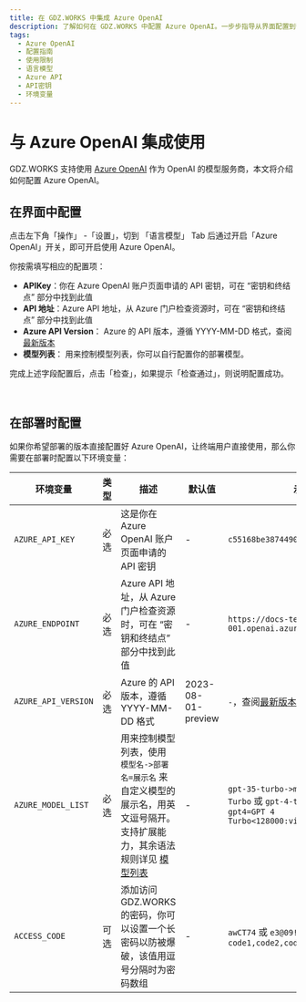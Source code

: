 ```yaml
---
title: 在 GDZ.WORKS 中集成 Azure OpenAI
description: 了解如何在 GDZ.WORKS 中配置 Azure OpenAI。一步步指导从界面配置到部署时的环境变量设置。
tags:
  - Azure OpenAI
  - 配置指南
  - 使用限制
  - 语言模型
  - Azure API
  - API密钥
  - 环境变量
---
```


# 与 Azure OpenAI 集成使用

GDZ.WORKS 支持使用 [Azure OpenAI](https://learn.microsoft.com/zh-cn/azure/ai-services/openai/concepts/models) 作为 OpenAI 的模型服务商，本文将介绍如何配置 Azure OpenAI。

## 在界面中配置

点击左下角「操作」 -「设置」，切到 「语言模型」 Tab 后通过开启「Azure OpenAI」开关，即可开启使用 Azure OpenAI。

你按需填写相应的配置项：

- **APIKey**：你在 Azure OpenAI 账户页面申请的 API 密钥，可在 “密钥和终结点” 部分中找到此值
- **API 地址**：Azure API 地址，从 Azure 门户检查资源时，可在 “密钥和终结点” 部分中找到此值
- **Azure API Version**： Azure 的 API 版本，遵循 YYYY-MM-DD 格式，查阅[最新版本](https://learn.microsoft.com/zh-cn/azure/ai-services/openai/reference#chat-completions)
- **模型列表**： 用来控制模型列表，你可以自行配置你的部署模型。

完成上述字段配置后，点击「检查」，如果提示「检查通过」，则说明配置成功。

<br />

## 在部署时配置

如果你希望部署的版本直接配置好 Azure OpenAI，让终端用户直接使用，那么你需要在部署时配置以下环境变量：

| 环境变量                | 类型 | 描述                                                                                                              | 默认值                | 示例                                                                                                  |
| ------------------- | -- | --------------------------------------------------------------------------------------------------------------- | ------------------ | --------------------------------------------------------------------------------------------------- |
| `AZURE_API_KEY`     | 必选 | 这是你在 Azure OpenAI 账户页面申请的 API 密钥                                                                                | -                  | `c55168be3874490ef0565d9779ecd5a6`                                                                  |
| `AZURE_ENDPOINT`    | 必选 | Azure API 地址，从 Azure 门户检查资源时，可在 “密钥和终结点” 部分中找到此值                                                                | -                  | `https://docs-test-001.openai.azure.com`                                                            |
| `AZURE_API_VERSION` | 必选 | Azure 的 API 版本，遵循 YYYY-MM-DD 格式                                                                                 | 2023-08-01-preview | `-`，查阅[最新版本](https://learn.microsoft.com/zh-cn/azure/ai-services/openai/reference#chat-completions) |
| `AZURE_MODEL_LIST`  | 必选 | 用来控制模型列表，使用 `模型名->部署名=展示名` 来自定义模型的展示名，用英文逗号隔开。支持扩展能力，其余语法规则详见 [模型列表](/zh/docs/self-hosting/advanced/model-list) | -                  | `gpt-35-turbo->my-deploy=GPT 3.5 Turbo` 或 `gpt-4-turbo->my-gpt4=GPT 4 Turbo<128000:vision:fc>`      |
| `ACCESS_CODE`       | 可选 | 添加访问 GDZ.WORKS 的密码，你可以设置一个长密码以防被爆破，该值用逗号分隔时为密码数组                                                                | -                  | `awCT74` 或 `e3@09!` or `code1,code2,code3`                                                          |
